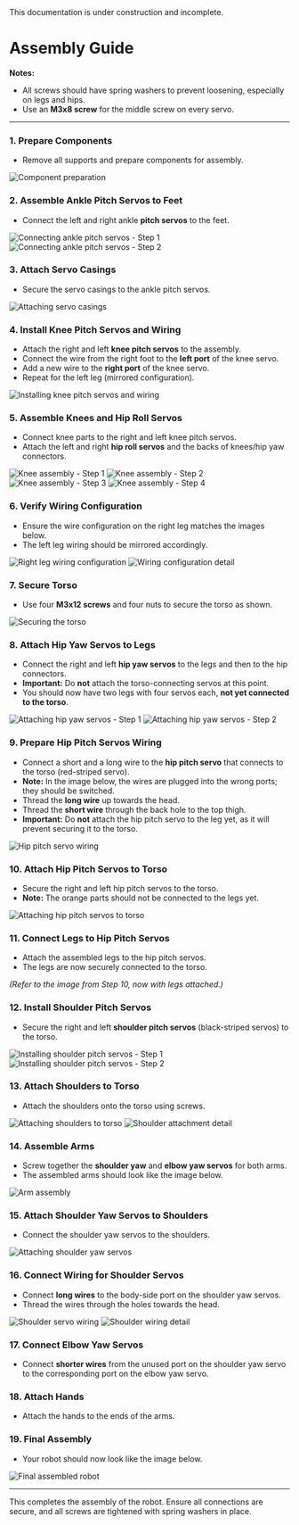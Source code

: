 
<Callout type="warning" emoji="⚠️">
This documentation is under construction and incomplete.
</Callout>

# Assembly Guide

**Notes:**

- All screws should have spring washers to prevent loosening, especially on legs and hips.
- Use an **M3x8 screw** for the middle screw on every servo.

---

<Steps>

### 1. Prepare Components

- Remove all supports and prepare components for assembly.

<Image src="/assemble/IMG_3512.webp" alt="Component preparation" width={384} height={288} />

### 2. Assemble Ankle Pitch Servos to Feet

- Connect the left and right ankle **pitch servos** to the feet.

<div className="grid grid-cols-2 gap-4">
  <Image src="/assemble/IMG_3525.webp" alt="Connecting ankle pitch servos - Step 1" width={288} height={216} />
  <Image src="/assemble/IMG_3526.webp" alt="Connecting ankle pitch servos - Step 2" width={240} height={180} />
</div>

### 3. Attach Servo Casings

- Secure the servo casings to the ankle pitch servos.

<Image src="/assemble/IMG_3529.webp" alt="Attaching servo casings" width={336} height={252} />

### 4. Install Knee Pitch Servos and Wiring

- Attach the right and left **knee pitch servos** to the assembly.
- Connect the wire from the right foot to the **left port** of the knee servo.
- Add a new wire to the **right port** of the knee servo.
- Repeat for the left leg (mirrored configuration).

<Image src="/assemble/IMG_3536.webp" alt="Installing knee pitch servos and wiring" width={336} height={252} />

### 5. Assemble Knees and Hip Roll Servos

- Connect knee parts to the right and left knee pitch servos.
- Attach the left and right **hip roll servos** and the backs of knees/hip yaw connectors.

<div className="grid grid-cols-3 gap-4">
  <Image src="/assemble/IMG_3541.webp" alt="Knee assembly - Step 1" width={192} height={144} />
  <Image src="/assemble/IMG_3556.webp" alt="Knee assembly - Step 2" width={192} height={144} />
  <Image src="/assemble/IMG_3559.webp" alt="Knee assembly - Step 3" width={192} height={144} />
  <Image src="/assemble/IMG_3547.webp" alt="Knee assembly - Step 4" width={192} height={144} />
</div>

### 6. Verify Wiring Configuration

- Ensure the wire configuration on the right leg matches the images below.
- The left leg wiring should be mirrored accordingly.

<div className="grid grid-cols-2 gap-4">
  <Image src="/assemble/IMG_3549.webp" alt="Right leg wiring configuration" width={480} height={360} />
  <Image src="/assemble/IMG_3585.webp" alt="Wiring configuration detail" width={240} height={180} />
</div>

### 7. Secure Torso

- Use four **M3x12 screws** and four nuts to secure the torso as shown.

<Image src="/assemble/IMG_3585.webp" alt="Securing the torso" width={240} height={180} />

### 8. Attach Hip Yaw Servos to Legs

- Connect the right and left **hip yaw servos** to the legs and then to the hip connectors.
- **Important:** Do **not** attach the torso-connecting servos at this point.
- You should now have two legs with four servos each, **not yet connected to the torso**.

<div className="grid grid-cols-2 gap-4">
  <Image src="/assemble/IMG_3586.webp" alt="Attaching hip yaw servos - Step 1" width={3024} height={2268} />
  <Image src="/assemble/IMG_3582.webp" alt="Attaching hip yaw servos - Step 2" width={3024} height={2268} />
</div>

### 9. Prepare Hip Pitch Servos Wiring

- Connect a short and a long wire to the **hip pitch servo** that connects to the torso (red-striped servo).
- **Note:** In the image below, the wires are plugged into the wrong ports; they should be switched.
- Thread the **long wire** up towards the head.
- Thread the **short wire** through the back hole to the top thigh.
- **Important:** Do **not** attach the hip pitch servo to the leg yet, as it will prevent securing it to the torso.

<Image src="/assemble/IMG_3592.webp" alt="Hip pitch servo wiring" width={3024} height={2268} />

### 10. Attach Hip Pitch Servos to Torso

- Secure the right and left hip pitch servos to the torso.
- **Note:** The orange parts should not be connected to the legs yet.

<Image src="/assemble/IMG_3587.webp" alt="Attaching hip pitch servos to torso" width={3024} height={2268} />

### 11. Connect Legs to Hip Pitch Servos

- Attach the assembled legs to the hip pitch servos.
- The legs are now securely connected to the torso.

*(Refer to the image from Step 10, now with legs attached.)*

### 12. Install Shoulder Pitch Servos

- Secure the right and left **shoulder pitch servos** (black-striped servos) to the torso.

<Image src="/assemble/IMG_3571.webp" alt="Installing shoulder pitch servos - Step 1" width={3024} height={2268} />
<Image src="/assemble/IMG_3572.webp" alt="Installing shoulder pitch servos - Step 2" width={3024} height={2268} />

### 13. Attach Shoulders to Torso

- Attach the shoulders onto the torso using screws.

<Image src="/assemble/IMG_3573.webp" alt="Attaching shoulders to torso" width={3024} height={2268} />
<Image src="/assemble/IMG_3578.webp" alt="Shoulder attachment detail" width={3024} height={2268} />

### 14. Assemble Arms

- Screw together the **shoulder yaw** and **elbow yaw servos** for both arms.
- The assembled arms should look like the image below.

<Image src="/assemble/IMG_3575.webp" alt="Arm assembly" width={3024} height={2268} />

### 15. Attach Shoulder Yaw Servos to Shoulders

- Connect the shoulder yaw servos to the shoulders.

<Image src="/assemble/IMG_3589.webp" alt="Attaching shoulder yaw servos" width={3024} height={2268} />

### 16. Connect Wiring for Shoulder Servos

- Connect **long wires** to the body-side port on the shoulder yaw servos.
- Thread the wires through the holes towards the head.

<Image src="/assemble/IMG_3595.webp" alt="Shoulder servo wiring" width={3024} height={2268} />
<Image src="/assemble/IMG_3593.webp" alt="Shoulder wiring detail" width={3024} height={2268} />

### 17. Connect Elbow Yaw Servos

- Connect **shorter wires** from the unused port on the shoulder yaw servo to the corresponding port on the elbow yaw servo.

### 18. Attach Hands

- Attach the hands to the ends of the arms.

### 19. Final Assembly

- Your robot should now look like the image below.

<Image src="/assemble/IMG_3599.webp" alt="Final assembled robot" width={3024} height={2268} />

</Steps>

---

This completes the assembly of the robot. Ensure all connections are secure, and all screws are tightened with spring washers in place.

